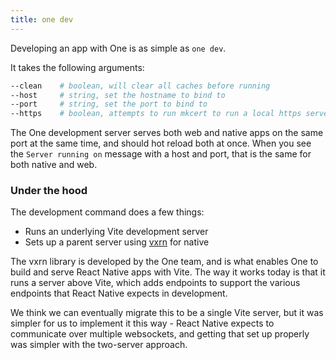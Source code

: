 ```yaml
---
title: one dev
---
```


Developing an app with One is as simple as `one dev`.

It takes the following arguments:

```bash
--clean    # boolean, will clear all caches before running
--host     # string, set the hostname to bind to
--port     # string, set the port to bind to
--https    # boolean, attempts to run mkcert to run a local https server
```

The One development server serves both web and native apps on the same port at the same time, and should hot reload both at once. When you see the `Server running on` message with a host and port, that is the same for both native and web.

### Under the hood

The development command does a few things:

- Runs an underlying Vite development server
- Sets up a parent server using [vxrn](https://vxrn.dev) for native

The vxrn library is developed by the One team, and is what enables One to build and serve
React Native apps with Vite. The way it works today is that it runs a server above Vite, which
adds endpoints to support the various endpoints that React Native expects in development.

We think we can eventually migrate this to be a single Vite server, but it was simpler for us to implement it this way - React Native expects to communicate over multiple websockets, and getting that set up properly was simpler with the two-server approach.
